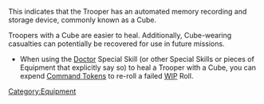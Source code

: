 {{n5-section-equipment}}


This indicates that the Trooper has an automated memory recording and storage device, commonly known as a Cube.

Troopers with a Cube are easier to heal. Additionally, Cube-wearing casualties can potentially be recovered for use in future missions.

{{image | name=cube.png | style=128inline }}{{image | name=cube-2.png | style=128inline }}

{{css_skillbox |black| CUBE / CUBE 2.0 | AUTOMATIC EQUIPMENT }}
{{effects}}
* When using the [[Doctor]] Special Skill (or other Special Skills or pieces of Equipment that explicitly say so) to heal a Trooper with a Cube, you can expend [[Command Tokens]] to re-roll a failed [[WIP]] Roll.
{{css_skillbox-end}}





[[Category:Equipment]]
